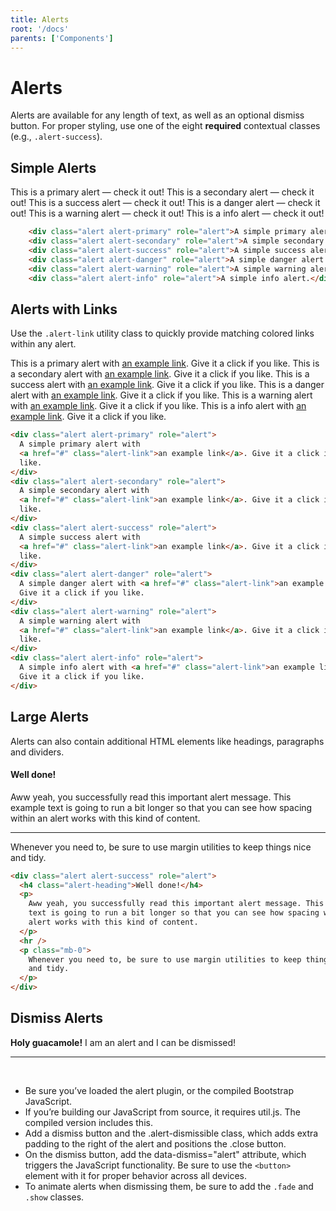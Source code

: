 ```yaml
---
title: Alerts
root: '/docs'
parents: ['Components']
---
```



# Alerts

Alerts are available for any length of text, as well as an optional dismiss button. For proper styling, use one of the eight **required** contextual classes (e.g., `.alert-success`).

## Simple Alerts

<ComponentPreview>
  <Alert color="primary">This is a primary alert — check it out!</Alert>
  <Alert color="secondary">This is a secondary alert — check it out!</Alert>
  <Alert color="success">This is a success alert — check it out!</Alert>
  <Alert color="danger">This is a danger alert — check it out!</Alert>
  <Alert color="warning">This is a warning alert — check it out!</Alert>
  <Alert color="info">This is a info alert — check it out!</Alert>
</ComponentPreview>

```html
    <div class="alert alert-primary" role="alert">A simple primary alert</div>
    <div class="alert alert-secondary" role="alert">A simple secondary alert.</div>
    <div class="alert alert-success" role="alert">A simple success alert.</div>
    <div class="alert alert-danger" role="alert">A simple danger alert.</div>
    <div class="alert alert-warning" role="alert">A simple warning alert.</div>
    <div class="alert alert-info" role="alert">A simple info alert.</div>
```

## Alerts with Links

Use the `.alert-link` utility class to quickly provide matching colored links within any alert.

<ComponentPreview>
	<Alert color="primary">This is a primary alert with <a href="#" className="alert-link">an example link</a>. Give it a click if you like.</Alert>
	<Alert color="secondary">This is a secondary alert with <a href="#" className="alert-link">an example link</a>. Give it a click if you like.</Alert>
	<Alert color="success">This is a success alert with <a href="#" className="alert-link">an example link</a>. Give it a click if you like.</Alert>
	<Alert color="danger">This is a danger alert with <a href="#" className="alert-link">an example link</a>. Give it a click if you like.</Alert>
	<Alert color="warning">This is a warning alert with <a href="#" className="alert-link">an example link</a>. Give it a click if you like.</Alert>
	<Alert color="info">This is a info alert with <a href="#" className="alert-link">an example link</a>. Give it a click if you like.</Alert>

</ComponentPreview>

```html
<div class="alert alert-primary" role="alert">
  A simple primary alert with
  <a href="#" class="alert-link">an example link</a>. Give it a click if you
  like.
</div>
<div class="alert alert-secondary" role="alert">
  A simple secondary alert with
  <a href="#" class="alert-link">an example link</a>. Give it a click if you
  like.
</div>
<div class="alert alert-success" role="alert">
  A simple success alert with
  <a href="#" class="alert-link">an example link</a>. Give it a click if you
  like.
</div>
<div class="alert alert-danger" role="alert">
  A simple danger alert with <a href="#" class="alert-link">an example link</a>.
  Give it a click if you like.
</div>
<div class="alert alert-warning" role="alert">
  A simple warning alert with
  <a href="#" class="alert-link">an example link</a>. Give it a click if you
  like.
</div>
<div class="alert alert-info" role="alert">
  A simple info alert with <a href="#" class="alert-link">an example link</a>.
  Give it a click if you like.
</div>
```

## Large Alerts

Alerts can also contain additional HTML elements like headings, paragraphs and dividers.

<ComponentPreview>
  <Alert color="success">
    <h4 className="alert-heading">Well done!</h4>
    <p>
      Aww yeah, you successfully read this important alert message. This example
      text is going to run a bit longer so that you can see how spacing within
      an alert works with this kind of content.
    </p>
    <hr />
    <p className="mb-0">
      Whenever you need to, be sure to use margin utilities to keep things nice
      and tidy.
    </p>
  </Alert>
</ComponentPreview>

```html
<div class="alert alert-success" role="alert">
  <h4 class="alert-heading">Well done!</h4>
  <p>
    Aww yeah, you successfully read this important alert message. This example
    text is going to run a bit longer so that you can see how spacing within an
    alert works with this kind of content.
  </p>
  <hr />
  <p class="mb-0">
    Whenever you need to, be sure to use margin utilities to keep things nice
    and tidy.
  </p>
</div>
```

## Dismiss Alerts

<ComponentPreview>
  <UncontrolledAlert color="info">
    <strong>Holy guacamole!</strong> I am an alert and I can be dismissed!
  </UncontrolledAlert>
</ComponentPreview>

<br/>

---

<br/>

- Be sure you’ve loaded the alert plugin, or the compiled Bootstrap JavaScript.
- If you’re building our JavaScript from source, it requires util.js. The compiled version includes this.
- Add a dismiss button and the .alert-dismissible class, which adds extra padding to the right of the alert and positions the .close button.
- On the dismiss button, add the data-dismiss="alert" attribute, which triggers the JavaScript functionality. Be sure to use the `<button>` element with it for proper behavior across all devices.
- To animate alerts when dismissing them, be sure to add the `.fade` and `.show` classes.
